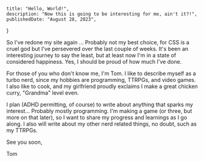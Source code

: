     title: "Hello, World!",
    description: "Now this is going to be interesting for me, ain't it?!",
    publishedDate: "August 28, 2023",
}

<BlogTitle meta={meta}/>

So I've redone my site again ... Probably not my best choice, for CSS is a cruel god but I've persevered over the last couple of weeks. It's been an interesting journey to say the least, but at least now I'm in a state of considered happiness. Yes, I should be proud of how much I've done.

For those of you who don't know me, I'm Tom. I like to describe myself as a turbo nerd, since my hobbies are programming, TTRPGs, and video games. I also like to cook, and my <FlashyLink href="https://milindi-kodikara.github.io/">girlfriend</FlashyLink> proudly exclaims I make a great chicken curry, "Grandma" level even.

I plan (ADHD permitting, of course) to write about anything that sparks my interest... Probably mostly programming. I'm making a game (or three, but more on that later), so I want to share my progress and learnings as I go along. I also will write about my other nerd related things, no doubt, such as my TTRPGs.

See you soon,

Tom